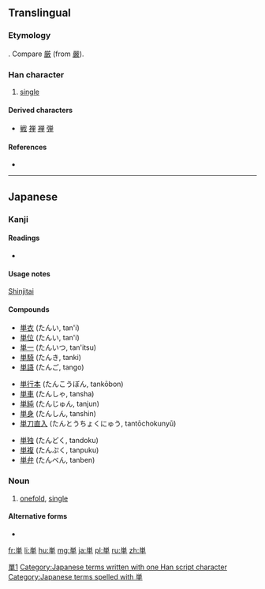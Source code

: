 {{also|單|单}}
==Translingual==
{{ja-forms|単|[[单]]|[[單]]}}

===Etymology===
{{Han simp|單}}. Compare [[厳]] (from [[嚴]]).

===Han character===
{{Han char|rn=24|rad=十|as=07|sn=9|four=|canj=火田十 (FWJ)}}

# [[single]]

====Derived characters====
* [[戦]] [[禅]] [[褝]] [[弾]]

====References====
* {{Han ref|kx=0157.051|dkj=02752|dj=0360.020|hdz=10047.031|uh=5358|ud=21336}}

----

==Japanese==

===Kanji===
{{ja-kanji|grade=4|rs=十07}}

====Readings====
* {{ja-readings|on=[[たん]] (tan)|kun=[[ひとえ]] (hitoe)}}

====Usage notes====
[[shinjitai|Shinjitai]]

====Compounds====
{{top3}}
* [[単衣]] (たんい, tan'i)
* [[単位]] (たんい, tan'i)
* [[単一]] (たんいつ, tan'itsu)
* [[単騎]] (たんき, tanki)
* [[単語]] (たんご, tango)
{{mid3}}
* [[単行本]] (たんこうぼん, tankōbon)
* [[単車]] (たんしゃ, tansha)
* [[単純]] (たんじゅん, tanjun)
* [[単身]] (たんしん, tanshin)
* [[単刀直入]] (たんとうちょくにゅう, tantōchokunyū)
{{mid3}}
* [[単独]] (たんどく, tandoku)
* [[単複]] (たんぷく, tanpuku)
* [[単弁]] (たんべん, tanben)
{{bottom}}
[[Category:CJKV characters simplified differently in Japan and China|單1]]

===Noun===
{{ja-noun|k|hira=ひとえ|rom=hitoe}} 

# [[onefold]], [[single]]

====Alternative forms====
* {{l|ja|一重}}

[[Category:Japanese terms written with one Han script character]]
[[Category:Japanese terms spelled with 単]]

[[fr:単]]
[[li:単]]
[[hu:単]]
[[mg:単]]
[[ja:単]]
[[pl:単]]
[[ru:単]]
[[zh:単]]